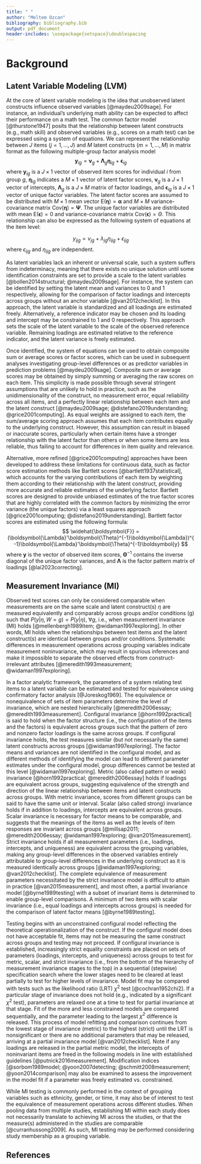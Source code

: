 ```yaml
---
title: " "
author: "Meltem Ozcan"
bibliography: bibliography.bib
output: pdf_document
header-includes: \usepackage{setspace}\doublespacing
---
```


\doublespacing 

# Background

## Latent Variable Modeling (LVM)

At the core of latent variable modeling is the idea that unobserved latent constructs influence observed variables [@maydeu2009sage]. For instance, an individual's underlying math ability can be expected to affect their performance on a math test. The common factor model [@thurstone1947] posits that the relationship between latent constructs (e.g., math skill) and observed variables (e.g., scores on a math test) can be expressed using a system of equations. We can represent the relationship between $J$ items ($j=1,\ldots,J$) and $M$ latent constructs ($m=1,\ldots,M$) in matrix format as the following multiple-group factor analysis model
$$
\boldsymbol{y}_{ig} = \boldsymbol{\nu}_g + \boldsymbol{\Lambda}_g \boldsymbol{\eta}_{ig} +\boldsymbol{\epsilon}_{ig}
$$
where $\boldsymbol{y}_{ig}$ is a $J \times 1$ vector of observed item scores for individual $i$ from group $g$, $\boldsymbol{\eta}_{ig}$ indicates a $M \times 1$ vector of latent factor scores, $\boldsymbol{\nu}_g$ is a $J \times 1$ vector of intercepts, $\boldsymbol{\Lambda}_{g}$ is a $J \times M$ matrix of factor loadings, and $\boldsymbol{\epsilon}_{ig}$ is a $J \times 1$ vector of unique factor variables. The latent factor scores are assumed to be distributed with $M \times 1$ mean vector E$(\boldsymbol{\eta})=\boldsymbol{\alpha}$ and $M \times M$ variance-covariance matrix Cov$(\boldsymbol{\eta})=\boldsymbol{\Psi}$. The unique factor variables are distributed with mean E$(\boldsymbol{\epsilon})=0$ and variance-covariance matrix Cov$(\boldsymbol{\epsilon})=\Theta$. This relationship can also be expressed as the following system of equations at the item level:

$$
y_{ijg} = {\nu}_{jg} + {\lambda}_{jg} {\eta}_{ijg} + {\epsilon}_{ijg}
$$ 
where $\epsilon_{ijg}$ and $\eta_{ijg}$ are independent.

As latent variables lack an inherent or universal scale, such a system suffers from indeterminacy, meaning that there exists no unique solution until some identification constraints are set to provide a scale to the latent variables [@bollen2014structural; @maydeu2009sage]. For instance, the system can be identified by setting the latent mean and variances to 0 and 1 respectively, allowing for the comparison of factor loadings and intercepts across groups without an anchor variable [@van2012checklist]. In this approach, the latent variable is standardized and all loadings are estimated freely. Alternatively, a reference indicator may be chosen and its loading and intercept may be constrained to 1 and 0 respectively. This approach sets the scale of the latent variable to the scale of the observed reference variable. Remaining loadings are estimated relative to the reference indicator, and the latent variance is freely estimated.

Once identified, the system of equations can be used to obtain composite sum or average scores or factor scores, which can be used in subsequent analyses investigating group-level differences or as predictor variables in prediction problems [@maydeu2009sage]. Composite sum or average scores may be obtained by simply summing or averaging the raw scores on each item. This simplicity is made possible through several stringent assumptions that are unlikely to hold in practice, such as the unidimensionality of the construct, no measurement error, equal reliability across all items, and a perfectly linear relationship between each item and the latent construct [@maydeu2009sage; @distefano2019understanding; @grice2001computing]. As equal weights are assigned to each item, the sum/average scoring approach assumes that each item contributes equally to the underlying construct. However, this assumption can result in biased or inaccurate scores, particularly when certain items have a stronger relationship with the latent factor than others or when some items are less reliable, thus failing to account for differences in item quality and relevance. 

Alternative, more refined [@grice2001computing] approaches have been developed to address these limitations for continuous data, such as factor score estimation methods like Bartlett scores [@bartlett1937statistical], which accounts for the varying contributions of each item by weighting them according to their relationship with the latent construct, providing more accurate and reliable estimates of the underlying factor. Bartlett scores are designed to provide unbiased estimates of the true factor scores that are highly correlated with the common factors by minimizing the error variance (the unique factors) via a least squares approach [@grice2001computing; @distefano2019understanding]. Bartlett factor scores are estimated using the following formula:
$$
\widehat{\boldsymbol{F}} =  (\boldsymbol{\Lambda}'\boldsymbol{\Theta}^{-1}\boldsymbol{\Lambda})^{-1}\boldsymbol{\Lambda}'\boldsymbol{\Theta}^{-1}\boldsymbol{y}
$$
where $\boldsymbol{y}$ is the vector of observed item scores, $\boldsymbol{\Theta}^{-1}$ contains the inverse diagonal of the unique factor variances, and $\boldsymbol{\Lambda}$ is the factor pattern matrix of loadings [@lai2023correcting].

## Measurement Invariance (MI)

Observed test scores can only be considered comparable when measurements are on the same scale and latent construct(s) $\eta$ are measured equivalently and comparably across groups and/or conditions (g) such that $P(y|\eta, W = g) = P(y|\eta)$, $\forall g$, i.e., when measurement invariance (MI) holds [@mellenbergh1989item; @widaman1997exploring]. In other words, MI holds when the relationships between test items and the latent construct(s) are identical between groups and/or conditions. Systematic differences in measurement operations across grouping variables indicate measurement noninvariance, which may result in spurious inferences and make it impossible to separate the observed effects from construct-irrelevant attributes [@meredith1993measurement; @widaman1997exploring]. 

In a factor analytic framework, the parameters of a system relating test items to a latent variable can be estimated and tested for equivalence using confirmatory factor analysis [@Joreskog1969]. The equivalence or nonequivalence of sets of item parameters determine the level of invariance, which are nested hierarchically [@meredith2006essay; @meredith1993measurement]. Configural invariance [@horn1992practical] is said to hold when the factor structure (i.e., the configuration of the items and the factors) is equivalent across groups such that the pattern of zero and nonzero factor loadings is the same across groups. If configural invariance holds, the test measures similar (but not necessarily the same) latent constructs across groups [@widaman1997exploring]. The factor means and variances are not identified in the configural model, and as different methods of identifying the model can lead to different parameter estimates under the configural model, group differences cannot be tested at this level [@widaman1997exploring]. Metric (also called pattern or weak) invariance [@horn1992practical; @meredith2006essay] holds if loadings are equivalent across groups, suggesting equivalence of the strength and direction of the linear relationship between items and latent constructs across groups. With metric invariance, scores from different groups can be said to have the same unit or interval. Scalar (also called strong) invariance holds if in addition to loadings, intercepts are equivalent across groups. Scalar invariance is necessary for factor means to be comparable, and suggests that the meanings of the items as well as the levels of item responses are invariant across groups [@millsap2011; @meredith2006essay; @widaman1997exploring; @van2015measurement]. Strict invariance holds if all measurement parameters (i.e., loadings, intercepts, and uniqueness) are equivalent across the grouping variables, making any group-level differences in the observed variables entirely attributable to group-level differences in the underlying construct as it is measured identically across groups [@widaman1997exploring; @van2012checklist]. The complete equivalence of measurement parameters necessitated by the strict invariance model is difficult to attain in practice [@van2015measurement], and most often, a partial invariance model [@byrne1989testing] with a subset of invariant items is determined to enable group-level comparisons. A minimum of two items with scalar invariance (i.e., equal loadings and intercepts across groups) is needed for the comparison of latent factor means [@byrne1989testing].

<!-- a slightly shorter version of the paragraph below is in the main manuscript -->
Testing begins with an unconstrained configural model reflecting the theoretical operationalization of the construct. If the configural model does not have acceptable fit, items may not be measuring the same construct across groups and testing may not proceed. If configural invariance is established, increasingly strict equality constraints are placed on sets of parameters (loadings, intercepts, and uniqueness) across groups to test for metric, scalar, and strict invariance (i.e., from the bottom of the hierarchy of measurement invariance stages to the top) in a sequential (stepwise) specification search where the lower stages need to be cleared at least partially to test for higher levels of invariance. Model fit may be compared with tests such as the likelihood ratio (LRT) $\chi^2$ test [@cochran1952chi2]. If a particular stage of invariance does not hold (e.g., indicated by a significant $\chi^2$ test), parameters are relaxed one at a time to test for partial invariance at that stage. Fit of the more and less constrained models are compared sequentially, and the parameter leading to the largest $\chi^2$ difference is released. This process of model refitting and comparison continues from the lowest stage of invariance (metric) to the highest (strict) until the LRT is nonsignificant or there are no additional parameters that may be released, arriving at a partial invariance model <!--manual adjustments are made to the models by releasing or adding constraints to arrive at a partial invariance model--> [@van2012checklist]. Note if any loadings are released in the partial metric model, the intercepts of noninvariant items are freed in the following models in line with established guidelines [@putnick2016measurement]. Modification indices [@sorbom1989model; @yoon2007detecting; @schmitt2008measurement; @yoon2014comparison] may also be examined to assess the improvement in the model fit if a parameter was freely estimated vs. constrained. 

While MI testing is commonly performed in the context of grouping variables such as ethnicity, gender, or time, it may also be of interest to test the equivalence of measurement operations across different studies. When pooling data from multiple studies, establishing MI within each study does not necessarily translate to achieving MI across the studies, or that the measure(s) administered in the studies are comparable [@curranhussong2009]. As such, MI testing may be performed considering study membership as a grouping variable.

\newpage

## References
